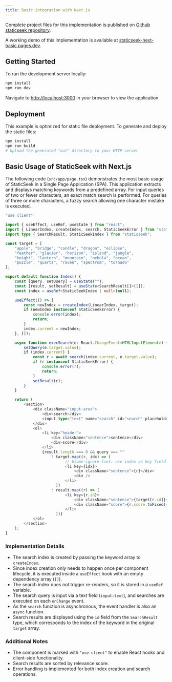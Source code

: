 ```yaml
---
title: Basic integration with Next.js
---
```

Complete project files for this implementation is published on [Github staticseek repository](https://github.com/osawa-naotaka/staticseek/tree/main/example/next/01.basic).

A working demo of this implementation is available at [staticseek-next-basic.pages.dev](https://staticseek-next-basic.pages.dev/).

## Getting Started

To run the development server locally:

```bash
npm install
npm run dev
```

Navigate to [http://localhost:3000](http://localhost:3000) in your browser to view the application.

## Deployment

This example is optimized for static file deployment. To generate and deploy the static files:

```bash
npm install
npm run build
# Upload the generated "out" directory to your HTTP server
```

## Basic Usage of StaticSeek with Next.js

The following code (`src/app/page.tsx`) demonstrates the most basic usage of StaticSeek in a Single Page Application (SPA).
This application extracts and displays matching keywords from a predefined array.
For input queries of two or fewer characters, an exact match search is performed. For queries of three or more characters, a fuzzy search allowing one character mistake is executed.

```typescript
"use client";

import { useEffect, useRef, useState } from "react";
import { LinearIndex, createIndex, search, StaticSeekError } from "staticseek";
import type { SearchResult, StaticSeekIndex } from "staticseek";

const target = [
    "apple", "bridge", "candle", "dragon", "eclipse",
    "feather", "glacier", "horizon", "island", "jungle",
    "knight", "lantern", "mountain", "nebula", "ocean",
    "puzzle", "quartz", "raven", "spectrum", "tornado"
];

export default function Index() {
    const [query, setQuery] = useState("");
    const [result, setResult] = useState<SearchResult[]>([]);
    const index = useRef<StaticSeekIndex | null>(null);

    useEffect(() => {
        const newIndex = createIndex(LinearIndex, target);
        if (newIndex instanceof StaticSeekError) {
            console.error(index);
            return;
        }
        index.current = newIndex;
    }, []);

    async function execSearch(e: React.ChangeEvent<HTMLInputElement>) {
        setQuery(e.target.value);
        if (index.current) {
            const r = await search(index.current, e.target.value);
            if (r instanceof StaticSeekError) {
                console.error(r);
                return;
            }
            setResult(r);
        }
    }

    return (
        <section>
            <div className="input-area">
                <div>search</div>
                <input type="text" name="search" id="search" placeholder="Enter the following keywords" onChange={execSearch} />
            </div>
            <ol>
                <li key="header">
                    <div className="sentence">sentence</div>
                    <div>score</div>
                </li>
                {result.length === 0 && query === ""
                    ? target.map((r, idx) => (
                          // biome-ignore lint: use index as key field.
                          <li key={idx}>
                              <div className="sentence">{r}</div>
                              <div />
                          </li>
                      ))
                    : result.map((r) => (
                          <li key={r.id}>
                              <div className="sentence">{target[r.id]}</div>
                              <div className="score">{r.score.toFixed(4)}</div>
                          </li>
                      ))}
            </ol>
        </section>
    );
}
```

### Implementation Details

- The search index is created by passing the keyword array to `createIndex`.
- Since index creation only needs to happen once per component lifecycle, it is executed inside a `useEffect` hook with an empty dependency array (`[]`).
- The search index does not trigger re-renders, so it is stored in a `useRef` variable.
- The search query is input via a text field (`input:text`), and searches are executed on each `onChange` event.
- As the `search` function is asynchronous, the event handler is also an `async` function.
- Search results are displayed using the `id` field from the `SearchResult` type, which corresponds to the index of the keyword in the original `target` array.

### Additional Notes

- The component is marked with `"use client"` to enable React hooks and client-side functionality.
- Search results are sorted by relevance score.
- Error handling is implemented for both index creation and search operations.